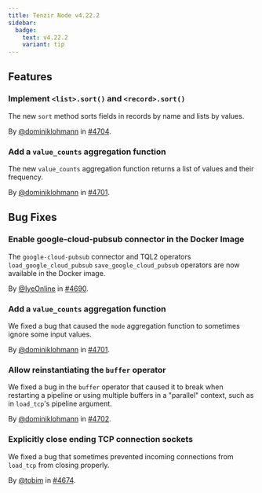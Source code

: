 ```yaml
---
title: Tenzir Node v4.22.2
sidebar:
  badge:
    text: v4.22.2
    variant: tip
---
```


## Features

### Implement `<list>.sort()` and `<record>.sort()`

The new `sort` method sorts fields in records by name and lists by values.

By [@dominiklohmann](https://github.com/dominiklohmann) in [#4704](https://github.com/tenzir/tenzir/pull/4704).

### Add a `value_counts` aggregation function

The new `value_counts` aggregation function returns a list of values and their
frequency.

By [@dominiklohmann](https://github.com/dominiklohmann) in [#4701](https://github.com/tenzir/tenzir/pull/4701).

## Bug Fixes

### Enable google-cloud-pubsub connector in the Docker Image

The `google-cloud-pubsub` connector and TQL2 operators `load_google_cloud_pubsub`
`save_google_cloud_pubsub` operators are now available in the Docker image.

By [@IyeOnline](https://github.com/IyeOnline) in [#4690](https://github.com/tenzir/tenzir/pull/4690).

### Add a `value_counts` aggregation function

We fixed a bug that caused the `mode` aggregation function to sometimes ignore
some input values.

By [@dominiklohmann](https://github.com/dominiklohmann) in [#4701](https://github.com/tenzir/tenzir/pull/4701).

### Allow reinstantiating the `buffer` operator

We fixed a bug in the `buffer` operator that caused it to break when
restarting a pipeline or using multiple buffers in a "parallel" context,
such as in `load_tcp`'s pipeline argument.

By [@dominiklohmann](https://github.com/dominiklohmann) in [#4702](https://github.com/tenzir/tenzir/pull/4702).

### Explicitly close ending TCP connection sockets

We fixed a bug that sometimes prevented incoming connections from `load_tcp`
from closing properly.

By [@tobim](https://github.com/tobim) in [#4674](https://github.com/tenzir/tenzir/pull/4674).
